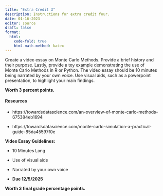 ```yaml
---
title: "Extra Credit 3"
description: Instructions for extra credit four.
date: 01-16-2023
editor: source
draft: false
format:
  html: 
    code-fold: true
    html-math-method: katex
---
```



Create a video essay on Monte Carlo Methods. Provide a brief history and their purpose. Lastly, provide a toy example demonstrating the use of Monte Carlo Methods in R or Python. The video essay should be 10 minutes being narrated by your own voice. Use visual aids, such as a powerpoint presentation, to highlight your main findings. 


**Worth 3 percent points.**

#### Resources

-   https://towardsdatascience.com/an-overview-of-monte-carlo-methods-675384eb1694

-   https://towardsdatascience.com/monte-carlo-simulation-a-practical-guide-85da45597f0e

**Video Essay Guidelines:**

-   10 Minutes Long

-   Use of visual aids

-   Narrated by your own voice

-   **Due 12/5/2025**

**Worth 3 final grade percentage points.**